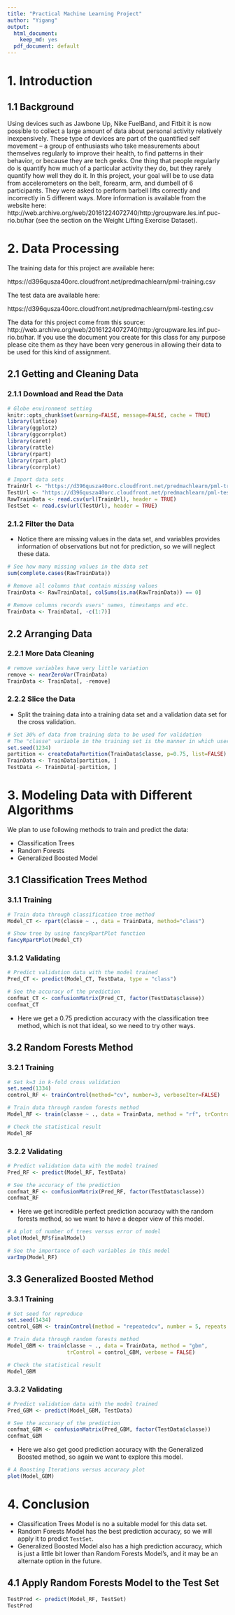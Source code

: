```yaml
---
title: "Practical Machine Learning Project"
author: "Yigang"
output:
  html_document:
    keep_md: yes
  pdf_document: default
---
```


# 1. Introduction 

## 1.1 Background
Using devices such as Jawbone Up, Nike FuelBand, and Fitbit it is now possible to collect a large amount of data about personal activity relatively inexpensively. These type of devices are part of the quantified self movement – a group of enthusiasts who take measurements about themselves regularly to improve their health, to find patterns in their behavior, or because they are tech geeks. One thing that people regularly do is quantify how much of a particular activity they do, but they rarely quantify how well they do it. In this project, your goal will be to use data from accelerometers on the belt, forearm, arm, and dumbell of 6 participants. They were asked to perform barbell lifts correctly and incorrectly in 5 different ways. More information is available from the website here: http://web.archive.org/web/20161224072740/http:/groupware.les.inf.puc-rio.br/har (see the section on the Weight Lifting Exercise Dataset).

# 2. Data Processing

The training data for this project are available here:

https://d396qusza40orc.cloudfront.net/predmachlearn/pml-training.csv

The test data are available here:

https://d396qusza40orc.cloudfront.net/predmachlearn/pml-testing.csv

The data for this project come from this source: http://web.archive.org/web/20161224072740/http:/groupware.les.inf.puc-rio.br/har. If you use the document you create for this class for any purpose please cite them as they have been very generous in allowing their data to be used for this kind of assignment.

## 2.1 Getting and Cleaning Data

### 2.1.1 Download and Read the Data
```r
# Globe environment setting
knitr::opts_chunk$set(warning=FALSE, message=FALSE, cache = TRUE)
library(lattice)
library(ggplot2)
library(ggcorrplot)
library(caret)
library(rattle)
library(rpart)
library(rpart.plot)
library(corrplot)

# Import data sets
TrainUrl <- "https://d396qusza40orc.cloudfront.net/predmachlearn/pml-training.csv"
TestUrl <- "https://d396qusza40orc.cloudfront.net/predmachlearn/pml-testing.csv"
RawTrainData <- read.csv(url(TrainUrl), header = TRUE)
TestSet <- read.csv(url(TestUrl), header = TRUE)
```

### 2.1.2 Filter the Data

- Notice there are missing values in the data set, and variables provides information of observations but not for prediction, so we will neglect these data. 
```r
# See how many missing values in the data set
sum(complete.cases(RawTrainData))

# Remove all columns that contain missing values
TrainData <- RawTrainData[, colSums(is.na(RawTrainData)) == 0]
 
# Remove columns records users' names, timestamps and etc.
TrainData <- TrainData[, -c(1:7)]
```

## 2.2 Arranging Data

### 2.2.1 More Data Cleaning

```R
# remove variables have very little variation
remove <- nearZeroVar(TrainData)
TrainData <- TrainData[, -remove]
```


### 2.2.2 Slice the Data
- Split the training data into a training data set and a validation data set for the cross validation.

```R
# Set 30% of data from training data to be used for validation
# The "classe" variable in the training set is the manner in which users did the exercise
set.seed(1234)
partition <- createDataPartition(TrainData$classe, p=0.75, list=FALSE)
TrainData <- TrainData[partition, ]
TestData <- TrainData[-partition, ]
```

# 3. Modeling Data with Different Algorithms

We plan to use following methods to train and predict the data:

- Classification Trees
- Random Forests
- Generalized Boosted Model

## 3.1 Classification Trees Method

### 3.1.1 Training 

```R
# Train data through classification tree method
Model_CT <- rpart(classe ~ ., data = TrainData, method="class")

# Show tree by using fancyRpartPlot function
fancyRpartPlot(Model_CT)

```

### 3.1.2 Validating

```R
# Predict validation data with the model trained
Pred_CT <- predict(Model_CT, TestData, type = "class")

# See the accuracy of the prediction
confmat_CT <- confusionMatrix(Pred_CT, factor(TestData$classe))
confmat_CT
```

- Here we get a 0.75 prediction accuracy with the classification tree method, which is not that ideal, so we need to try other ways.

## 3.2 Random Forests Method

### 3.2.1 Training

```R
# Set k=3 in k-fold cross validation
set.seed(1334)
control_RF <- trainControl(method="cv", number=3, verboseIter=FALSE)

# Train data through random forests method
Model_RF <- train(classe ~ ., data = TrainData, method = "rf", trControl = control_RF)

# Check the statistical result 
Model_RF
```

### 3.2.2 Validating

```R
# Predict validation data with the model trained 
Pred_RF <- predict(Model_RF, TestData)

# See the accuracy of the prediction
confmat_RF <- confusionMatrix(Pred_RF, factor(TestData$classe))
confmat_RF
```

- Here we get incredible perfect prediction accuracy with the random forests method, so we want to have a deeper view of this model.

```R
# A plot of number of trees versus error of model
plot(Model_RF$finalModel)

# See the importance of each variables in this model
varImp(Model_RF)
```

## 3.3 Generalized Boosted Method

### 3.3.1 Training 

```R
# Set seed for reproduce
set.seed(1434)
control_GBM <- trainControl(method = "repeatedcv", number = 5, repeats = 1)

# Train data through random forests method
Model_GBM <- train(classe ~ ., data = TrainData, method = "gbm",
                   trControl = control_GBM, verbose = FALSE)

# Check the statistical result 
Model_GBM
```

### 3.3.2 Validating

```R
# Predict validation data with the model trained 
Pred_GBM <- predict(Model_GBM, TestData)

# See the accuracy of the prediction
confmat_GBM <- confusionMatrix(Pred_GBM, factor(TestData$classe))
confmat_GBM
```

- Here we also get good prediction accuracy with the Generalized Boosted method, so again we want to explore this model.

```R
# A Boosting Iterations versus accuracy plot
plot(Model_GBM)
```

# 4. Conclusion

- Classification Trees Model is no a suitable model for this data set.
- Random Forests Model has the best prediction accuracy, so we will apply it to predict  ``` TestSet```. 
- Generalized Boosted Model also has a high prediction accuracy, which is just a little bit lower than Random Forests Model's, and it may be an alternate option in the future.

## 4.1 Apply Random Forests Model to the Test Set 

```R
TestPred <- predict(Model_RF, TestSet)
TestPred
```

